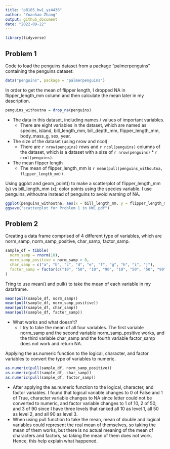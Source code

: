 ```yaml
---
title: "p8105_hw1_yz4436"
author: "Yuanhao Zhang"
output: github_document
date: "2022-09-22"
---
```


```r
library(tidyverse)
```

## Problem 1
Code to load the penguins dataset from a package "palmerpenguins" containing the penguins dataset:
```r
data("penguins", package = "palmerpenguins")
```

In order to get the mean of flipper length, I dropped NA in flipper_length_mm column and then calculate the mean later in my description.
```r
penguins_withoutna = drop_na(penguins)
```


* The data in this dataset, including names / values of important variables.
  * There are eight variables in the dataset, which are named as species, island,    bill_length_mm, bill_depth_mm, flipper_length_mm, body_mass_g, sex, year.
* The size of the dataset (using nrow and ncol)
  * There are `r nrow(penguins)` rows and `r ncol(penguins)` columns of the dataset, which is a dataset with a size of `r nrow(penguins)` * `r ncol(penguins)`.
* The mean flipper length
  * The mean of flipper_length_mm is `r mean(pull(penguins_withoutna, flipper_length_mm))`.

Using ggplot and geom_point() to make a scatterplot of flipper_length_mm (y) vs bill_length_mm (x); color points using the species variable. I use penguins_withoutna instead of penguins to avoid warning of NA.
```r
ggplot(penguins_withoutna, aes(x = bill_length_mm, y = flipper_length_mm, color = species)) + geom_point() 
ggsave("scatterplot for Problem 1 in HW1.pdf")
```

## Problem 2

Creating a data frame comprised of 4 different type of variables, which are norm_samp, norm_samp_positive, char_samp, factor_samp.
```r
sample_df = tibble(
  norm_samp = rnorm(10),
  norm_samp_positive = norm_samp > 0,
  char_samp = c("a", "b", "c", "d", "e", "f", "g", "h", "i", "j"),
  factor_samp = factor(c("10", "50", "10", "90", "10", "50", "50", "90", "50", "90"))
)
```

Tring to use mean() and pull() to take the mean of each variable in my dataframe.
```r
mean(pull(sample_df, norm_samp))
mean(pull(sample_df, norm_samp_positive))
mean(pull(sample_df, char_samp))
mean(pull(sample_df, factor_samp))
```
* What works and what doesn’t?
  * I try to take the mean of all four variables. The first variable norm_samp and the second variable norm_samp_positive works, and the third variable char_samp and the fourth variable factor_samp does not work and return NA.

Applying the as.numeric function to the logical, character, and factor variables to convert the type of variables to numeric.
```r
as.numeric(pull(sample_df, norm_samp_positive))
as.numeric(pull(sample_df, char_samp))
as.numeric(pull(sample_df, factor_samp))
```
* After applying the as.numeric function to the logical, character, and factor variables. I found that logical variable changes to 0 of False and 1 of True, character variable changes to NA since letter could not be converted to numeric, and factor variable changes to 1 of 10, 2 of 50, and 3 of 90 since I have three levels that ranked all 10 as level 1, all 50 as level 2, and all 90 as level 3. 
* When using pull function to take the mean, mean of double and logical variables could represent the real mean of themselves, so taking the mean of them works, but there is no actual meaning of the mean of characters and factors, so taking the mean of them does not work. Hence, this help explain what happened.